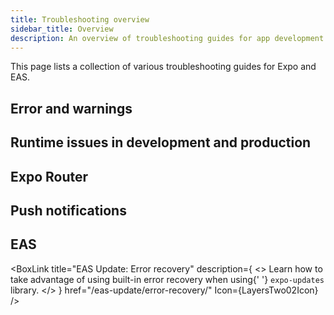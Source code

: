 ```yaml
---
title: Troubleshooting overview
sidebar_title: Overview
description: An overview of troubleshooting guides for app development with Expo and EAS.
---
```




This page lists a collection of various troubleshooting guides for Expo and EAS.

## Error and warnings

<BoxLink
  title="View logs"
  description="Learn how to view logs when using Expo CLI to encounter errors and warnings while developing your app."
  href="/workflow/logging/"
  Icon={BookOpen02Icon}
/>

<BoxLink
  title="Errors and warnings"
  description="Learn about Redbox errors and stack traces to help you debug your Expo project."
  href="/debugging/errors-and-warnings/"
  Icon={BookOpen02Icon}
/>

<BoxLink
  title="Common development errors"
  description="A list of common development errors that are encountered by developers using Expo."
  href="/workflow/common-development-errors/"
  Icon={BookOpen02Icon}
/>

<BoxLink
  title='"Application has not been registered" error'
  description="Learn about what the Application has not been registered error means and how to resolve it."
  href="/troubleshooting/application-has-not-been-registered/"
  Icon={BookOpen02Icon}
/>

<BoxLink
  title="Clear bundler caches on macOS and Linux"
  description="Learn how to clear the bundler cache when using Yarn or npm with Expo CLI or React Native CLI on macOS and Linux."
  href="/troubleshooting/clear-cache-macos-linux/"
  Icon={BookOpen02Icon}
/>

<BoxLink
  title="Clear bundler caches on Windows"
  description="Learn how to clear the bundler cache when using Yarn or npm with Expo CLI or React Native CLI on Windows."
  href="/troubleshooting/clear-cache-windows/"
  Icon={BookOpen02Icon}
/>

<BoxLink
  title='"React Native version mismatch" errors'
  description="Learn about what React Native version mismatch means and how to resolve it in an Expo or React Native app."
  href="/troubleshooting/react-native-version-mismatch/"
  Icon={BookOpen02Icon}
/>

<BoxLink
  title="Proxies"
  description="Learn about troubleshooting proxies with a set of recommended tools."
  href="/troubleshooting/proxies/"
  Icon={BookOpen02Icon}
/>

## Runtime issues in development and production

<BoxLink
  title="Debugging runtime issues"
  description="Learn about different techniques to debug your native runtime issues in development and production."
  href="/debugging/runtime-issues/"
  Icon={BookOpen02Icon}
/>

<BoxLink
  title="Debugging and profiling tools"
  description="Learn about different tools available to inspect your Expo project at runtime."
  href="/debugging/tools/"
  Icon={BookOpen02Icon}
/>

<BoxLink
  title="Dev tools plugins"
  description="Learn about using dev tools plugins to inspect and debug your Expo project."
  href="/debugging/devtools-plugins/"
  Icon={BookOpen02Icon}
/>

## Expo Router

<BoxLink
  title="Expo Router: Troubleshooting"
  description="A list of common issues with Expo Router setup and how to fix them."
  href="/router/reference/troubleshooting/"
  Icon={RouterLogo}
/>

<BoxLink
  title="Expo Router FAQ"
  description="A list of common questions about Expo Router."
  href="/router/reference/faq/"
  Icon={RouterLogo}
/>

## Push notifications

<BoxLink
  title="Push notifications: Troubleshooting and FAQ"
  description="A collection of common questions about Expo's push notification service."
  href="/push-notifications/faq/"
  Icon={Bell03Icon}
/>

## EAS

<BoxLink
  title="EAS Build: Troubleshooting errors and crashes"
  description="A reference for troubleshooting build errors and crashes when using EAS Build."
  href="/build-reference/troubleshooting/"
  Icon={Cube01Icon}
/>

<BoxLink
  title="EAS Update: Basic debugging"
  description="Learn how to use basic debugging techniques to fix an update issue."
  href="/eas-update/debug/"
  Icon={LayersTwo02Icon}
/>

<BoxLink
  title="EAS Update: Advanced debugging"
  description="Learn advanced strategies on how to debug EAS Update."
  href="/eas-update/debug-advanced/"
  Icon={LayersTwo02Icon}
/>

<BoxLink
  title="EAS Update: Error recovery"
  description={
    <>
      Learn how to take advantage of using built-in error recovery when using{' '}
      <CODE>expo-updates</CODE> library.
    </>
  }
  href="/eas-update/error-recovery/"
  Icon={LayersTwo02Icon}
/>
